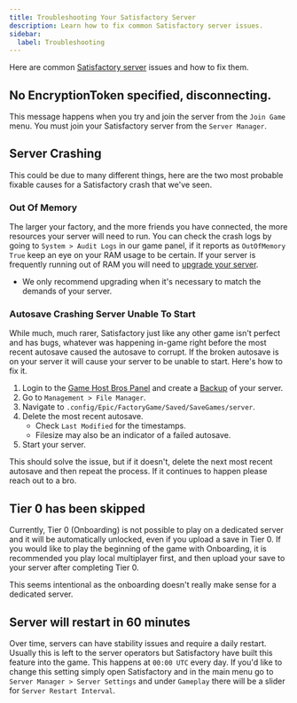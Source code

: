 ```yaml
---
title: Troubleshooting Your Satisfactory Server
description: Learn how to fix common Satisfactory server issues.
sidebar:
  label: Troubleshooting
---
```


Here are common [Satisfactory server](https://www.gamehostbros.com/satisfactory-server-hosting/) issues and how to fix them.

## No EncryptionToken specified, disconnecting.
This message happens when you try and join the server from the `Join Game` menu. You must join your Satisfactory server from the `Server Manager`.

## Server Crashing

This could be due to many different things, here are the two most probable fixable causes for a Satisfactory crash that we've seen.

### Out Of Memory

The larger your factory, and the more friends you have connected, the more resources your server will need to run. You can check the crash logs by going to `System > Audit Logs` in our game panel, if it reports as `OutOfMemory True` keep an eye on your RAM usage to be certain. If your server is frequently running out of RAM you will need to [upgrade your server](/account/upgrade-your-server/).
- We only recommend upgrading when it's necessary to match the demands of your server.

### Autosave Crashing Server Unable To Start

While much, much rarer, Satisfactory just like any other game isn't perfect and has bugs, whatever was happening in-game right before the most recent autosave caused the autosave to corrupt. If the broken autosave is on your server it will cause your server to be unable to start. Here's how to fix it.

<Steps>

1. Login to the [Game Host Bros Panel](https://panel.gamehostbros.com/) and create a [Backup](/getting-started/backups/) of your server.
2. Go to `Management > File Manager`.
3. Navigate to `.config/Epic/FactoryGame/Saved/SaveGames/server`.
4. Delete the most recent autosave.
   - Check `Last Modified` for the timestamps.
   - Filesize may also be an indicator of a failed autosave.
5. Start your server.
</Steps>

This should solve the issue, but if it doesn't, delete the next most recent autosave and then repeat the process. If it continues to happen please reach out to a bro.

## Tier 0 has been skipped
Currently, Tier 0 (Onboarding) is not possible to play on a dedicated server and it will be automatically unlocked, even if you upload a save in Tier 0. If you would like to play the beginning of the game with Onboarding, it is recommended you play local multiplayer first, and then upload your save to your server after completing Tier 0.

This seems intentional as the onboarding doesn't really make sense for a dedicated server.

## Server will restart in 60 minutes
Over time, servers can have stability issues and require a daily restart. Usually this is left to the server operators but Satisfactory have built this feature into the game. This happens at `00:00 UTC` every day. If you'd like to change this setting simply open Satisfactory and in the main menu go to `Server Manager > Server Settings` and under `Gameplay` there will be a slider for `Server Restart Interval`.
